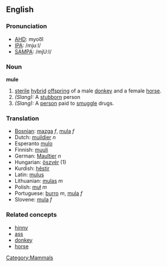 ==English==
{{Wikipedia}}
===Pronunciation===
*[[w:AHD|AHD]]: myoo͞l
*[[w:IPA|IPA]]: /mjʊːl/
*[[w:SAMPA|SAMPA]]: /mjU:l/

===Noun===
'''mule'''
# [[sterile]] [[hybrid]] [[offspring]] of a male [[donkey]] and a female [[horse]].
#''(Slang):'' A [[stubborn]] person
# ''(Slang):'' A [[person]] paid to [[smuggle]] drugs.

===Translation===
*[[Bosnian]]: [[mazga]] ''f'', [[mula]] ''f''
*Dutch: [[muildier]] ''n''
*Esperanto [[mulo]]
*Finnish: [[muuli]]
*German: [[Maultier]] ''n''
*Hungarian: [[öszvér]] (1)
*Kurdish: [[hêstir]]
*Latin: [[mulus]]
*Lithuanian: [[mulas]] ''m''
*Polish: [[muł]] ''m''
*Portuguese: [[burro]] ''m'', [[mula]] ''f''
*Slovene: [[mula]] ''f''

===Related concepts===
*[[hinny]]
*[[ass]]
*[[donkey]]
*[[horse]]

[[Category:Mammals]]